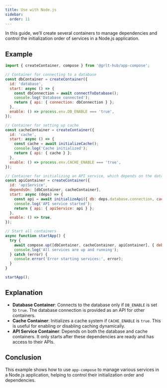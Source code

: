 ```yaml
---
title: Use with Node.js
sidebar:
  order: 11
---
```


In this guide, we’ll create several containers to manage dependencies and control the initialization order of services in a Node.js application.

## Example

```js
import { createContainer, compose } from '@grlt-hub/app-compose';

// Container for connecting to a database
const dbContainer = createContainer({
  id: 'database',
  start: async () => {
    const dbConnection = await connectToDatabase();
    console.log('Database connected');
    return { api: { connection: dbConnection } };
  },
  enable: () => process.env.DB_ENABLE === 'true',
});

// Container for setting up cache
const cacheContainer = createContainer({
  id: 'cache',
  start: async () => {
    const cache = await initializeCache();
    console.log('Cache initialized');
    return { api: { cache } };
  },
  enable: () => process.env.CACHE_ENABLE === 'true',
});

// Container for initializing an API service, which depends on the database and cache
const apiContainer = createContainer({
  id: 'apiService',
  dependsOn: [dbContainer, cacheContainer],
  start: async (deps) => {
    const api = await initializeApi({ db: deps.database.connection, cache: deps.cache.cache });
    console.log('API service started');
    return { api: { apiService: api } };
  },
  enable: () => true,
});

// Start all containers
async function startApp() {
  try {
    await compose.up([dbContainer, cacheContainer, apiContainer], { debug: true });
    console.log('All services are up and running');
  } catch (error) {
    console.error('Error starting services:', error);
  }
}

startApp();
```

## Explanation

- **Database Container**: Connects to the database only if `DB_ENABLE` is set to `true`. The database connection is provided as an API for other containers.
- **Cache Container**: Initializes a cache system if `CACHE_ENABLE` is `true`. This is useful for enabling or disabling caching dynamically.
- **API Service Container**: Depends on both the database and cache containers. It only starts after these dependencies are ready and has access to their APIs.

## Conclusion

This example shows how to use `app-compose` to manage various services in a Node.js application, helping to control their initialization order and dependencies.
